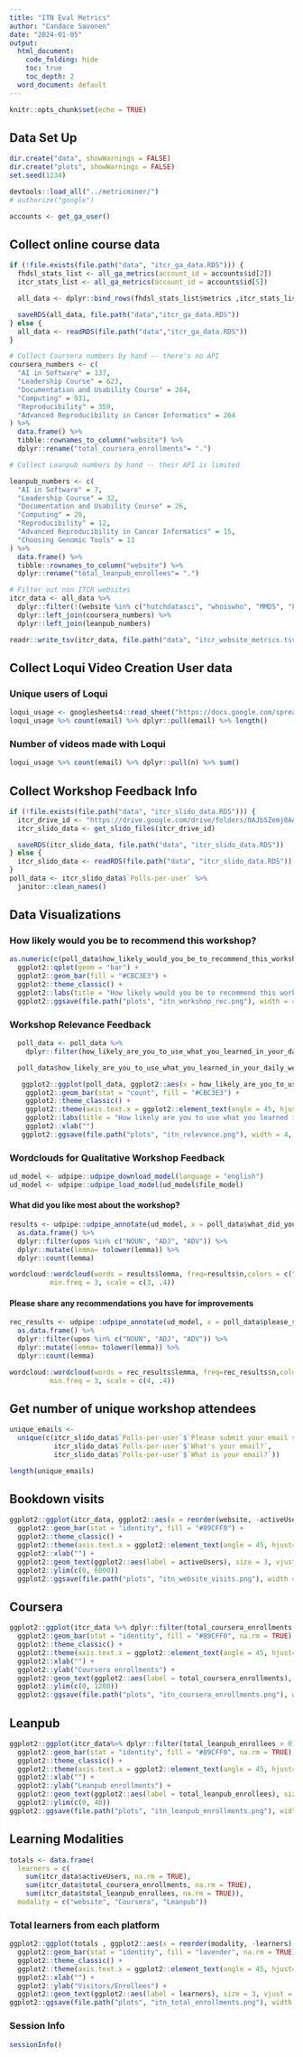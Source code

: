 ```yaml
---
title: "ITN Eval Metrics"
author: "Candace Savonen"
date: "2024-01-05"
output:
  html_document:
    code_folding: hide
    toc: true
    toc_depth: 2
  word_document: default
---
```


```r
knitr::opts_chunk$set(echo = TRUE)
```

## Data Set Up

```r
dir.create("data", showWarnings = FALSE)
dir.create("plots", showWarnings = FALSE)
set.seed(1234)
```

```r
devtools::load_all("../metricminer/")
# authorize("google")

accounts <- get_ga_user()
```

## Collect online course data

```r
if (!file.exists(file.path("data", "itcr_ga_data.RDS"))) {
  fhdsl_stats_list <- all_ga_metrics(account_id = accounts$id[2])
  itcr_stats_list <- all_ga_metrics(account_id = accounts$id[5])

  all_data <- dplyr::bind_rows(fhdsl_stats_list$metrics ,itcr_stats_list$metrics)

  saveRDS(all_data, file.path("data","itcr_ga_data.RDS"))
} else {
  all_data <- readRDS(file.path("data","itcr_ga_data.RDS"))
}
```

```r
# Collect Coursera numbers by hand -- there's no API
coursera_numbers <- c(
  "AI in Software" = 137,
  "Leadership Course" = 623,
  "Documentation and Usability Course" = 284,
  "Computing" = 931,
  "Reproducibility" = 359,
  "Advanced Reproducibility in Cancer Informatics" = 264
) %>%
  data.frame() %>%
  tibble::rownames_to_column("website") %>%
  dplyr::rename("total_coursera_enrollments"= ".")
```

```r
# Collect Leanpub numbers by hand -- their API is limited

leanpub_numbers <- c(
  "AI in Software" = 7,
  "Leadership Course" = 32,
  "Documentation and Usability Course" = 26,
  "Computing" = 20,
  "Reproducibility" = 12,
  "Advanced Reproducibility in Cancer Informatics" = 15,
  "Choosing Genomic Tools" = 13
) %>%
  data.frame() %>%
  tibble::rownames_to_column("website") %>%
  dplyr::rename("total_leanpub_enrollees"= ".")
```

```r
# Filter out non ITCR websites
itcr_data <- all_data %>%
  dplyr::filter(!(website %in% c("hutchdatasci", "whoiswho", "MMDS", "FH Cluster 101", "AnVIL_Researcher_Journey"))) %>%
  dplyr::left_join(coursera_numbers) %>%
  dplyr::left_join(leanpub_numbers)

readr::write_tsv(itcr_data, file.path("data", "itcr_website_metrics.tsv"))
```

## Collect Loqui Video Creation User data

### Unique users of Loqui
```r
loqui_usage <- googlesheets4::read_sheet("https://docs.google.com/spreadsheets/d/1G_HTU-bv2k5txExP8EH3ScUfGqtW1P3syThD84Z-g9k/edit#gid=0")
loqui_usage %>% count(email) %>% dplyr::pull(email) %>% length()
```

### Number of videos made with Loqui

```r
loqui_usage %>% count(email) %>% dplyr::pull(n) %>% sum()
```

## Collect Workshop Feedback Info

```r
if (!file.exists(file.path("data", "itcr_slido_data.RDS"))) {
  itcr_drive_id <- "https://drive.google.com/drive/folders/0AJb5Zemj0AAkUk9PVA"
  itcr_slido_data <- get_slido_files(itcr_drive_id)

  saveRDS(itcr_slido_data, file.path("data", "itcr_slido_data.RDS"))
} else {
  itcr_slido_data <- readRDS(file.path("data", "itcr_slido_data.RDS"))
}
poll_data <- itcr_slido_data$`Polls-per-user` %>%
  janitor::clean_names()
```

## Data Visualizations

### How likely would you be to recommend this workshop?
```r
as.numeric(c(poll_data$how_likely_would_you_be_to_recommend_this_workshop, poll_data$how_likely_would_you_be_to_recommend_this_workshop_2)) %>%
  ggplot2::qplot(geom = "bar") +
  ggplot2::geom_bar(fill = "#CBC3E3") +
  ggplot2::theme_classic() +
  ggplot2::labs(title = "How likely would you be to recommend this workshop?")
  ggplot2::ggsave(file.path("plots", "itn_workshop_rec.png"), width = 4, height = 2)
```

### Workshop Relevance Feedback

```r
  poll_data <- poll_data %>%
    dplyr::filter(how_likely_are_you_to_use_what_you_learned_in_your_daily_work %in% c("Extremely likely", "Likely", "Not very likely", "Somewhat likely", "Very likely"))

  poll_data$how_likely_are_you_to_use_what_you_learned_in_your_daily_work <- factor(poll_data$how_likely_are_you_to_use_what_you_learned_in_your_daily_work, levels = c("Not very likely",  "Somewhat likely", "Likely", "Very likely", "Extremely likely"))
```

```r
   ggplot2::ggplot(poll_data, ggplot2::aes(x = how_likely_are_you_to_use_what_you_learned_in_your_daily_work)) +
    ggplot2::geom_bar(stat = "count", fill = "#CBC3E3") +
    ggplot2::theme_classic() +
    ggplot2::theme(axis.text.x = ggplot2::element_text(angle = 45, hjust=1)) +
    ggplot2::labs(title = "How likely are you to use what you learned in your daily work?") +
    ggplot2::xlab("")
   ggplot2::ggsave(file.path("plots", "itn_relevance.png"), width = 4, height = 2)
```

### Wordclouds for Qualitative Workshop Feedback

```r
ud_model <- udpipe::udpipe_download_model(language = "english")
ud_model <- udpipe::udpipe_load_model(ud_model$file_model)
```

#### What did you like most about the workshop?

```r
results <- udpipe::udpipe_annotate(ud_model, x = poll_data$what_did_you_like_most_about_the_workshop) %>%
  as.data.frame() %>%
  dplyr::filter(upos %in% c("NOUN", "ADJ", "ADV")) %>%
  dplyr::mutate(lemma= tolower(lemma)) %>%
  dplyr::count(lemma)

wordcloud::wordcloud(words = results$lemma, freq=results$n,colors = c("#98fb98", "#83D475", "#355E3B"),
          min.freq = 3, scale = c(3, .4))
```

#### Please share any recommendations you have for improvements

```r
rec_results <- udpipe::udpipe_annotate(ud_model, x = poll_data$please_share_any_recommendations_you_have_for_improvements) %>%
  as.data.frame() %>%
  dplyr::filter(upos %in% c("NOUN", "ADJ", "ADV")) %>%
  dplyr::mutate(lemma= tolower(lemma)) %>%
  dplyr::count(lemma)

wordcloud::wordcloud(words = rec_results$lemma, freq=rec_results$n,colors = c("#98fb98", "#83D475", "#355E3B"),
          min.freq = 3, scale = c(4, .4))
```

## Get number of unique workshop attendees

```r
unique_emails <-
  unique(c(itcr_slido_data$`Polls-per-user`$`Please submit your email so we can log your attendance`,
           itcr_slido_data$`Polls-per-user`$`What's your email?`,
           itcr_slido_data$`Polls-per-user`$`What is your email?`))

length(unique_emails)
```

## Bookdown visits

```r
ggplot2::ggplot(itcr_data, ggplot2::aes(x = reorder(website, -activeUsers), y = activeUsers)) +
  ggplot2::geom_bar(stat = "identity", fill = "#89CFF0") +
  ggplot2::theme_classic() +
  ggplot2::theme(axis.text.x = ggplot2::element_text(angle = 45, hjust=1)) +
  ggplot2::xlab("") +
  ggplot2::geom_text(ggplot2::aes(label = activeUsers), size = 3, vjust = - 1) +
  ggplot2::ylim(c(0, 6000))
  ggplot2::ggsave(file.path("plots", "itn_website_visits.png"), width = 4, height = 3)
```

## Coursera

```r
ggplot2::ggplot(itcr_data %>% dplyr::filter(total_coursera_enrollments > 0), ggplot2::aes(x = reorder(website, -total_coursera_enrollments), y = total_coursera_enrollments)) +
  ggplot2::geom_bar(stat = "identity", fill = "#89CFF0", na.rm = TRUE) +
  ggplot2::theme_classic() +
  ggplot2::theme(axis.text.x = ggplot2::element_text(angle = 45, hjust=1)) +
  ggplot2::xlab("") +
  ggplot2::ylab("Coursera enrollments") +
  ggplot2::geom_text(ggplot2::aes(label = total_coursera_enrollments), size = 3, vjust = - 1, na.rm = TRUE) +
  ggplot2::ylim(c(0, 1200))
  ggplot2::ggsave(file.path("plots", "itn_coursera_enrollments.png"), width = 4, height = 2)
```

## Leanpub

```r
ggplot2::ggplot(itcr_data%>% dplyr::filter(total_leanpub_enrollees > 0) , ggplot2::aes(x = reorder(website, -total_leanpub_enrollees), y = total_leanpub_enrollees)) +
  ggplot2::geom_bar(stat = "identity", fill = "#89CFF0", na.rm = TRUE) +
  ggplot2::theme_classic() +
  ggplot2::theme(axis.text.x = ggplot2::element_text(angle = 45, hjust=1)) +
  ggplot2::xlab("") +
  ggplot2::ylab("Leanpub enrollments") +
  ggplot2::geom_text(ggplot2::aes(label = total_leanpub_enrollees), size = 3, vjust = - 1, na.rm = TRUE) +
  ggplot2::ylim(c(0, 40))
ggplot2::ggsave(file.path("plots", "itn_leanpub_enrollments.png"), width = 4, height = 2)
```

## Learning Modalities

```r
totals <- data.frame(
  learners = c(
    sum(itcr_data$activeUsers, na.rm = TRUE),
    sum(itcr_data$total_coursera_enrollments, na.rm = TRUE),
    sum(itcr_data$total_leanpub_enrollees, na.rm = TRUE)),
  modality = c("website", "Coursera", "Leanpub"))
```

### Total learners from each platform

```r
ggplot2::ggplot(totals , ggplot2::aes(x = reorder(modality, -learners), y = learners)) +
  ggplot2::geom_bar(stat = "identity", fill = "lavender", na.rm = TRUE) +
  ggplot2::theme_classic() +
  ggplot2::theme(axis.text.x = ggplot2::element_text(angle = 45, hjust=1)) +
  ggplot2::xlab("") +
  ggplot2::ylab("Visitors/Enrollees") +
  ggplot2::geom_text(ggplot2::aes(label = learners), size = 3, vjust = - 1, na.rm = TRUE)
ggplot2::ggsave(file.path("plots", "itn_total_enrollments.png"), width = 4, height = 2)
```


### Session Info 

```r
sessionInfo()
```
